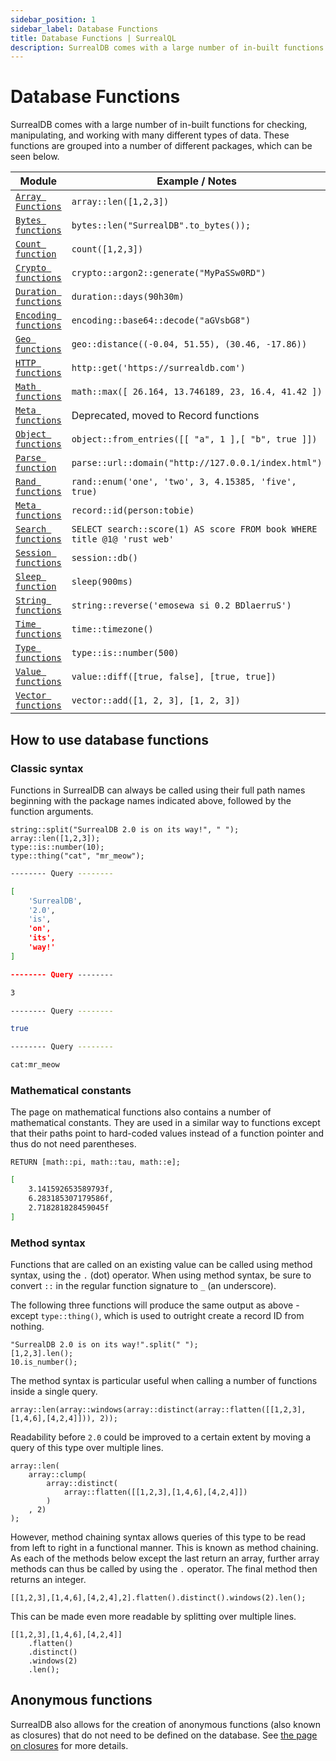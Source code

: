 ```yaml
---
sidebar_position: 1
sidebar_label: Database Functions
title: Database Functions | SurrealQL
description: SurrealDB comes with a large number of in-built functions for checking, manipulating, and working with many different types of data.
---
```



# Database Functions

SurrealDB comes with a large number of in-built functions for checking, manipulating, and working with many different types of data. These functions are grouped into a number of different packages, which can be seen below.

<table>
  <thead>
    <tr>
      <th scope="col">Module</th>
      <th scope="col">Example / Notes</th>
    </tr>
  </thead>
  <tbody>
    <tr>
      <td scope="row" data-label="Module"><a href="/docs/surrealql/functions/database/array"><code>Array Functions</code></a></td>
      <td scope="row" data-label="Example"><code>array::len([1,2,3])</code></td>
    </tr>
    <tr>
      <td scope="row" data-label="Module"><a href="/docs/surrealql/functions/database/bytes"><code>Bytes functions</code></a></td>
      <td scope="row" data-label="Example"><code>bytes::len("SurrealDB".to_bytes());</code></td>
    </tr>
    <tr>
      <td scope="row" data-label="Module"><a href="/docs/surrealql/functions/database/count"><code>Count function</code></a></td>
      <td scope="row" data-label="Example"><code>count([1,2,3])</code></td>
    </tr>
    <tr>
      <td scope="row" data-label="Module"><a href="/docs/surrealql/functions/database/crypto"><code>Crypto functions</code></a></td>
      <td scope="row" data-label="Example"><code>crypto::argon2::generate("MyPaSSw0RD")</code></td>
    </tr>
    <tr>
      <td scope="row" data-label="Module"><a href="/docs/surrealql/functions/database/duration"><code>Duration functions</code></a></td>
      <td scope="row" data-label="Example"><code>duration::days(90h30m)</code></td>
    </tr>
    <tr>
      <td scope="row" data-label="Module"><a href="/docs/surrealql/functions/database/encoding"><code>Encoding functions</code></a></td>
      <td scope="row" data-label="Example"><code>encoding::base64::decode("aGVsbG8")</code></td>
    </tr>
    <tr>
      <td scope="row" data-label="Module"><a href="/docs/surrealql/functions/database/geo"><code>Geo functions</code></a></td>
      <td scope="row" data-label="Example"><code>geo::distance((-0.04, 51.55), (30.46, -17.86))</code></td>
    </tr>
    <tr>
      <td scope="row" data-label="Module"><a href="/docs/surrealql/functions/database/http"><code>HTTP functions</code></a></td>
      <td scope="row" data-label="Example"><code>http::get('https://surrealdb.com')</code></td>
    </tr>
    <tr>
      <td scope="row" data-label="Module"><a href="/docs/surrealql/functions/database/math"><code>Math functions</code></a></td>
      <td scope="row" data-label="Example"><code>math::max([ 26.164, 13.746189, 23, 16.4, 41.42 ])</code></td>
    </tr>
    <tr>
      <td scope="row" data-label="Module"><a href="/docs/surrealql/functions/database/meta"><code>Meta functions</code></a></td>
      <td scope="row" data-label="Example">Deprecated, moved to Record functions</td>
    </tr>
    <tr>
      <td scope="row" data-label="Module"><a href="/docs/surrealql/functions/database/object"><code>Object functions</code></a></td>
      <td scope="row" data-label="Example"><code>object::from_entries([[ "a", 1 ],[ "b", true ]])</code></td>
    </tr>
    <tr>
      <td scope="row" data-label="Module"><a href="/docs/surrealql/functions/database/parse"><code>Parse function</code></a></td>
      <td scope="row" data-label="Example"><code>parse::url::domain("http://127.0.0.1/index.html")</code></td>
    </tr>
    <tr>
      <td scope="row" data-label="Module"><a href="/docs/surrealql/functions/database/rand"><code>Rand functions</code></a></td>
      <td scope="row" data-label="Example"><code>rand::enum('one', 'two', 3, 4.15385, 'five', true)</code></td>
    </tr>
    <tr>
      <td scope="row" data-label="Module"><a href="/docs/surrealql/functions/database/record"><code>Meta functions</code></a></td>
      <td scope="row" data-label="Example"><code>record::id(person:tobie)</code></td>
    </tr>
    <tr>
      <td scope="row" data-label="Module"><a href="/docs/surrealql/functions/database/search"><code>Search functions</code></a></td>
      <td scope="row" data-label="Example"><code>SELECT search::score(1) AS score FROM book WHERE title @1@ 'rust web'</code></td>
    </tr>
    <tr>
      <td scope="row" data-label="Module"><a href="/docs/surrealql/functions/database/session"><code>Session functions</code></a></td>
      <td scope="row" data-label="Example"><code>session::db()</code></td>
    </tr>
    <tr>
      <td scope="row" data-label="Module"><a href="/docs/surrealql/functions/database/sleep"><code>Sleep function</code></a></td>
      <td scope="row" data-label="Example"><code>sleep(900ms)</code></td>
    </tr>
    <tr>
      <td scope="row" data-label="Module"><a href="/docs/surrealql/functions/database/string"><code>String functions</code></a></td>
      <td scope="row" data-label="Example"><code>string::reverse('emosewa si 0.2 BDlaerruS')</code></td>
    </tr>
    <tr>
      <td scope="row" data-label="Module"><a href="/docs/surrealql/functions/database/time"><code>Time functions</code></a></td>
      <td scope="row" data-label="Example"><code>time::timezone()</code></td>
    </tr>
    <tr>
      <td scope="row" data-label="Module"><a href="/docs/surrealql/functions/database/type"><code>Type functions</code></a></td>
      <td scope="row" data-label="Example"><code>type::is::number(500)</code></td>
    </tr>
    <tr>
      <td scope="row" data-label="Module"><a href="/docs/surrealql/functions/database/value"><code>Value functions</code></a></td>
      <td scope="row" data-label="Example"><code>value::diff([true, false], [true, true])</code></td>
    </tr>
    <tr>
      <td scope="row" data-label="Module"><a href="/docs/surrealql/functions/database/vector"><code>Vector functions</code></a></td>
      <td scope="row" data-label="Example"><code>vector::add([1, 2, 3], [1, 2, 3])</code></td>
    </tr>
  </tbody>
</table>

## How to use database functions

### Classic syntax

Functions in SurrealDB can always be called using their full path names beginning with the package names indicated above, followed by the function arguments.

```surql
string::split("SurrealDB 2.0 is on its way!", " ");
array::len([1,2,3]);
type::is::number(10);
type::thing("cat", "mr_meow");
```

```bash title="Response"
-------- Query --------

[
	'SurrealDB',
	'2.0',
	'is',
	'on',
	'its',
	'way!'
]

-------- Query --------

3

-------- Query --------

true

-------- Query --------

cat:mr_meow
```

### Mathematical constants

The page on mathematical functions also contains a number of mathematical constants. They are used in a similar way to functions except that their paths point to hard-coded values instead of a function pointer and thus do not need parentheses.

```surql
RETURN [math::pi, math::tau, math::e];
```

```bash title="Response"
[
	3.141592653589793f,
	6.283185307179586f,
	2.718281828459045f
]
```

### Method syntax

<Since v="v2.0.0" />

Functions that are called on an existing value can be called using method syntax, using the `.` (dot) operator. When using method syntax, be sure to convert `::` in the regular function signature to `_` (an underscore).

The following three functions will produce the same output as above - except `type::thing()`, which is used to outright create a record ID from nothing.

```surql
"SurrealDB 2.0 is on its way!".split(" ");
[1,2,3].len();
10.is_number();
```

The method syntax is particular useful when calling a number of functions inside a single query.

```surql
array::len(array::windows(array::distinct(array::flatten([[1,2,3],[1,4,6],[4,2,4]])), 2));
```

Readability before `2.0` could be improved to a certain extent by moving a query of this type over multiple lines.

```surql
array::len(
    array::clump(
        array::distinct(
            array::flatten([[1,2,3],[1,4,6],[4,2,4]])
        )
    , 2)
);
```

However, method chaining syntax allows queries of this type to be read from left to right in a functional manner. This is known as method chaining. As each of the methods below except the last return an array, further array methods can thus be called by using the `.` operator. The final method then returns an integer.

```surql
[[1,2,3],[1,4,6],[4,2,4],2].flatten().distinct().windows(2).len();
```

This can be made even more readable by splitting over multiple lines.

```surql
[[1,2,3],[1,4,6],[4,2,4]]
    .flatten()
    .distinct()
    .windows(2)
    .len();
```

## Anonymous functions

<Since v="v2.0.0" />

SurrealDB also allows for the creation of anonymous functions (also known as closures) that do not need to be defined on the database. See [the page on closures](/docs/surrealql/datamodel/closures) for more details.